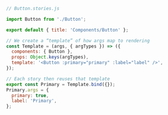 ```js
// Button.stories.js

import Button from './Button';

export default { title: 'Components/Button' };

// We create a “template” of how args map to rendering
const Template = (args, { argTypes }) => ({
  components: { Button },
  props: Object.keys(argTypes),
  template: '<Button :primary="primary" :label="label" />',
});

// Each story then reuses that template
export const Primary = Template.bind({});
Primary.args = {
  primary: true,
  label: 'Primary',
};
```
